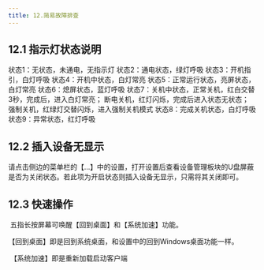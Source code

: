 ```yaml
---
title: 12.简易故障排查
---
```




## 12.1 指示灯状态说明

状态1：无状态，未通电，无指示灯
状态2：通电状态，绿灯呼吸
状态3：开机指引，白灯呼吸
状态4：开机中状态，白灯常亮
状态5：正常运行状态，亮屏状态，白灯常亮
状态6：熄屏状态，蓝灯呼吸
状态7：关机中状态，正常关机，红白交替3秒，完成后，进入白灯常亮；
             断电关机，红灯闪烁，完成后进入状态无状态；
             强制关机，红绿灯交替闪烁，进入强制关机模式
状态8：完成关机状态，白灯呼吸
状态9：异常状态，红灯呼吸

## 12.2 插入设备无显示

​	请点击侧边的菜单栏的【...】中的设置，打开设置后查看设备管理板块的U盘屏蔽是否为关闭状态。若此项为开启状态则插入设备无显示，只需将其关闭即可。

## 12.3 快速操作

​		五指长按屏幕可唤醒【回到桌面】和【系统加速】功能。

​		【回到桌面】即是回到系统桌面，和设置中的回到Windows桌面功能一样。

​		【系统加速】即是重新加载启动客户端
